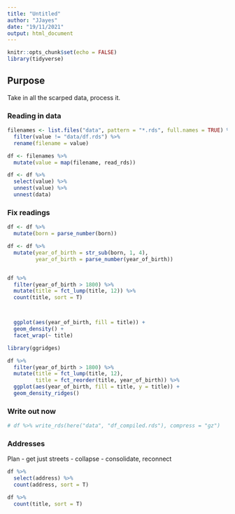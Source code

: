 ```yaml
---
title: "Untitled"
author: "JJayes"
date: "19/11/2021"
output: html_document
---
```


```r
knitr::opts_chunk$set(echo = FALSE)
library(tidyverse)
```

## Purpose

Take in all the scarped data, process it.

### Reading in data

```r
filenames <- list.files("data", pattern = "*.rds", full.names = TRUE) %>% as_tibble() %>% 
  filter(value != "data/df.rds") %>% 
  rename(filename = value)
```

```r
df <- filenames %>% 
  mutate(value = map(filename, read_rds))

df <- df %>% 
  select(value) %>% 
  unnest(value) %>% 
  unnest(data)
```

### Fix readings

```r
df <- df %>% 
  mutate(born = parse_number(born))
```

```r
df <- df %>% 
  mutate(year_of_birth = str_sub(born, 1, 4),
         year_of_birth = parse_number(year_of_birth))


df %>% 
  filter(year_of_birth > 1800) %>% 
  mutate(title = fct_lump(title, 12)) %>% 
  count(title, sort = T)



  ggplot(aes(year_of_birth, fill = title)) +
  geom_density() +
  facet_wrap(~ title)
```

```r
library(ggridges)

df %>% 
  filter(year_of_birth > 1800) %>% 
  mutate(title = fct_lump(title, 12),
         title = fct_reorder(title, year_of_birth)) %>% 
  ggplot(aes(year_of_birth, fill = title, y = title)) +
  geom_density_ridges() 
```

### Write out now

```r
# df %>% write_rds(here("data", "df_compiled.rds"), compress = "gz")
```

### Addresses

Plan - get just streets - collapse - consolidate, reconnect

```r
df %>% 
  select(address) %>% 
  count(address, sort = T)
```

```r
df %>% 
  count(title, sort = T)
```

